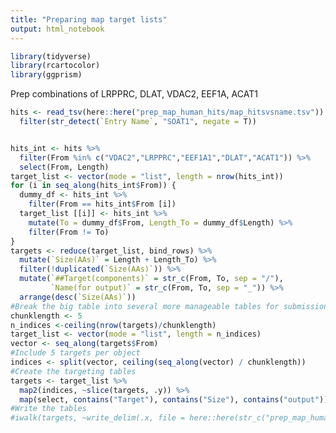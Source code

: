 ```yaml
---
title: "Preparing map target lists"
output: html_notebook
---
```


```r
library(tidyverse)
library(rcartocolor)
library(ggprism)
```

Prep combinations of LRPPRC, DLAT, VDAC2, EEF1A, ACAT1
```r
hits <- read_tsv(here::here("prep_map_human_hits/map_hitsvsname.tsv")) %>% 
  filter(str_detect(`Entry Name`, "SOAT1", negate = T))


hits_int <- hits %>% 
  filter(From %in% c("VDAC2","LRPPRC","EEF1A1","DLAT","ACAT1")) %>% 
  select(From, Length)
target_list <- vector(mode = "list", length = nrow(hits_int))
for (i in seq_along(hits_int$From)) {
  dummy_df <- hits_int %>% 
    filter(From == hits_int$From [i])
  target_list [[i]] <- hits_int %>% 
    mutate(To = dummy_df$From, Length_To = dummy_df$Length) %>% 
    filter(From != To)
}
targets <- reduce(target_list, bind_rows) %>% 
  mutate(`Size(AAs)` = Length + Length_To) %>% 
  filter(!duplicated(`Size(AAs)`)) %>% 
  mutate(`##Target(components)` = str_c(From, To, sep = "/"),
         `Name(for output)` = str_c(From, To, sep = "_")) %>% 
  arrange(desc(`Size(AAs)`))
#Break the big table into several more manageable tables for submission
chunklength <- 5
n_indices <-ceiling(nrow(targets)/chunklength)
target_list <- vector(mode = "list", length = n_indices) 
vector <- seq_along(targets$From)
#Include 5 targets per object
indices <- split(vector, ceiling(seq_along(vector) / chunklength))
#Create the targeting tables
targets <- target_list %>% 
  map2(indices, ~slice(targets, .y)) %>% 
  map(select, contains("Target"), contains("Size"), contains("output"))
#Write the tables
#iwalk(targets, ~write_delim(.x, file = here::here(str_c("prep_map_human_hits/map_target_within_each",.y,".lst")), delim = "\t"))

```


